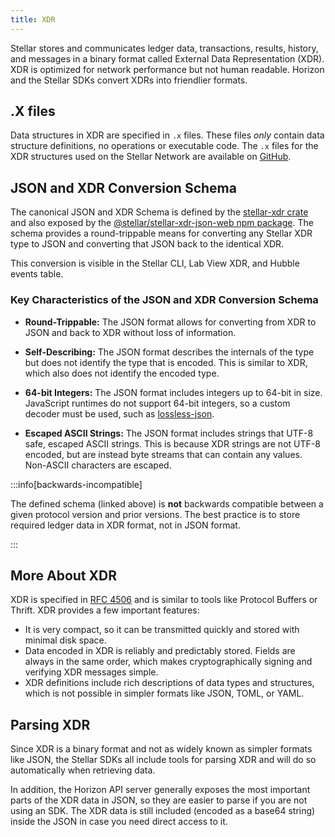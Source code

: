 ```yaml
---
title: XDR
---
```


Stellar stores and communicates ledger data, transactions, results, history, and messages in a binary format called External Data Representation (XDR). XDR is optimized for network performance but not human readable. Horizon and the Stellar SDKs convert XDRs into friendlier formats.

## .X files

Data structures in XDR are specified in `.x` files. These files _only_ contain data structure definitions, no operations or executable code. The `.x` files for the XDR structures used on the Stellar Network are available on [GitHub](https://github.com/stellar/stellar-xdr).

## JSON and XDR Conversion Schema

The canonical JSON and XDR Schema is defined by the [stellar-xdr crate](https://docs.rs/stellar-xdr) and also exposed by the [@stellar/stellar-xdr-json-web npm package](https://www.npmjs.com/package/@stellar/stellar-xdr-json-web). The schema provides a round-trippable means for converting any Stellar XDR type to JSON and converting that JSON back to the identical XDR.

This conversion is visible in the Stellar CLI, Lab View XDR, and Hubble events table.

### Key Characteristics of the JSON and XDR Conversion Schema

- **Round-Trippable:** The JSON format allows for converting from XDR to JSON and back to XDR without loss of information.

- **Self-Describing:** The JSON format describes the internals of the type but does not identify the type that is encoded. This is similar to XDR, which also does not identify the encoded type.

- **64-bit Integers:** The JSON format includes integers up to 64-bit in size. JavaScript runtimes do not support 64-bit integers, so a custom decoder must be used, such as [lossless-json](https://www.npmjs.com/package/lossless-json).

- **Escaped ASCII Strings:** The JSON format includes strings that UTF-8 safe, escaped ASCII strings. This is because XDR strings are not UTF-8 encoded, but are instead byte streams that can contain any values. Non-ASCII characters are escaped.

:::info[backwards-incompatible]

The defined schema (linked above) is **not** backwards compatible between a given protocol version and prior versions. The best practice is to store required ledger data in XDR format, not in JSON format.

:::

## More About XDR

XDR is specified in [RFC 4506](http://tools.ietf.org/html/rfc4506.html) and is similar to tools like Protocol Buffers or Thrift. XDR provides a few important features:

- It is very compact, so it can be transmitted quickly and stored with minimal disk space.
- Data encoded in XDR is reliably and predictably stored. Fields are always in the same order, which makes cryptographically signing and verifying XDR messages simple.
- XDR definitions include rich descriptions of data types and structures, which is not possible in simpler formats like JSON, TOML, or YAML.

## Parsing XDR

Since XDR is a binary format and not as widely known as simpler formats like JSON, the Stellar SDKs all include tools for parsing XDR and will do so automatically when retrieving data.

In addition, the Horizon API server generally exposes the most important parts of the XDR data in JSON, so they are easier to parse if you are not using an SDK. The XDR data is still included (encoded as a base64 string) inside the JSON in case you need direct access to it.
